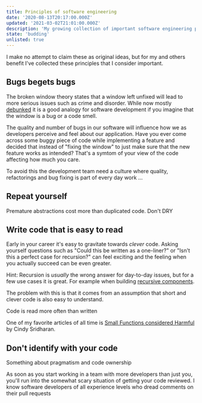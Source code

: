 ```yaml
---
title: Principles of software engineering
date: '2020-08-13T20:17:00.000Z'
updated: '2021-03-02T21:01:00.000Z'
description: 'My growing collection of important software engineering principles'
state: 'budding'
unlisted: true
---
```



I make no attempt to claim these as original ideas, but for my and others benefit I've collected these principles that I consider important.

## Bugs begets bugs

The broken window theory states that a window left unfixed will lead to more serious issues such as crime and disorder. While now mostly [debunked](https://news.northeastern.edu/2019/05/15/northeastern-university-researchers-find-little-evidence-for-broken-windows-theory-say-neighborhood-disorder-doesnt-cause-crime/) it is a good analogy for software development if you imagine that the window is a bug or a code smell.

The quality and number of bugs in our software will influence how we as developers perceive and feel about our application. Have you ever come across some buggy piece of code while implementing a feature and decided that instead of "fixing the window" to just make sure that the new feature works as intended? That's a symtom of your view of the code affecting how much you care.

To avoid this the development team need a culture where quality, refactorings and bug fixing is part of every day work ...

## Repeat yourself

Premature abstractions cost more than duplicated code.
Don't DRY

## Write code that is easy to read

Early in your career it's easy to gravitate towards _clever_ code. Asking yourself questions such as "Could this be written as a one-liner?" or "Isn't this a perfect case for recursion?" can feel exciting and the feeling when you actually succeed can be even greater.

<Callout>

Hint: Recursion is _usually_ the wrong answer for day-to-day issues, but for a few use cases it is great. For example when building [recursive components](/recursive-components/).

</Callout>

The problem with this is that it comes from an assumption that short and clever code is also easy to understand.

Code is read more often than written

One of my favorite articles of all time is [Small Functions considered Harmful](https://copyconstruct.medium.com/small-functions-considered-harmful-91035d316c29) by Cindy Sridharan.

## Don't identify with your code

Something about pragmatism and code ownership

As soon as you start working in a team with more developers than just you, you'll run into the somewhat scary situation of getting your code reviewed. I know software developers of all experience levels who dread comments on their pull requests
